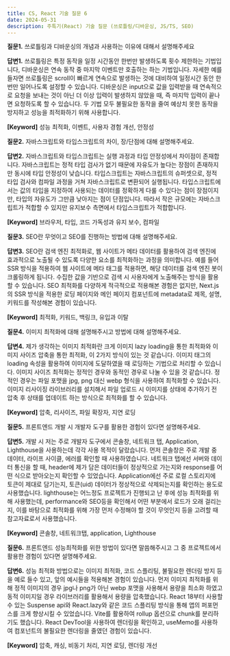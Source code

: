 ```yaml
---
title: CS, React 기술 질문 6
date: 2024-05-31
description: 주특기(React) 기술 질문 (쓰로틀링/디바운싱, JS/TS, SEO)
---
```


**질문1.** 쓰로틀링과 디바운싱의 개념과 사용하는 이유에 대해서 설명해주세요

**답변1.** 쓰로틀링은 특정 동작을 일정 시간동안 한번만 발생하도록 횟수 제한하는 기법입니다, 디바운싱은 연속 동작 중
마지막 이벤트만 호출하는 하는 기법입니다. 자세한 예를 들자면 쓰로틀링은 scroll이 빠르게 연속으로 발생하는 것에 대비하여
일정시간 동안 한번만 일어나도록 설정할 수 있습니다. 디바운싱은 input으로 값을 입력받을 때 연속적으로 요청을 보내는 것이
아닌 더 이상 입력이 발생하지 않았을 때, 즉 마지막 입력이 끝나면 요청하도록 할 수 있습니다. 두 기법 모두 불필요한
동작을 줄여 예상치 못한 동작을 방지하고 성능을 최적화하기 위해 사용합니다.

**[Keyword]** 성능 최적화, 이벤트, 사용자 경험 개선, 안정성

**질문2.** 자바스크립트와 타입스크립트의 차이, 장/단점에 대해 설명해주세요.

**답변2.** 자바스크립트와 타입스크립트는 실행 과정과 타입 안정성에서 차이점이 존재합니다. 자바스크립트는 정적 타입 검사가
없기 때문에 자유도가 높다는 장점이 존재하지만 동시에 타입 안정성이 낮습니다. 타입스크립트는 자바스크립트의 슈퍼셋으로,
정적 타입 검사와 컴파일 과정을 거쳐 자바스크립트로 변환되어 실행됩니다. 타입스크립트에서는 값의 타입을 지정하여 사용되는
데이터를 정확하게 다룰 수 있다는 점이 장점이지만, 타입의 자유도가 그만큼 낮아지는 점이 단점입니다. 따라서 작은 규모에는
자바스크립트가 적합할 수 있지만 유지보수 측면에서 타입스크립트가 적합합니다.

**[Keyword]** 브라우저, 타입, 코드 가독성과 유지 보수, 컴파일

**질문3.** SEO란 무엇이고 SEO를 진행하는 방법에 대해 설명해주세요.

**답변3.** SEO란 검색 엔진 최적화로, 웹 사이트가 메타 데이터를 활용하여 검색 엔진에 효과적으로 노출될 수 있도록 다양한
요소를 최적화하는 과정을 의미합니다. 예를 들어 SSR 방식을 적용하여 웹 사이트에 메타 태그를 적용하면, 해당 데이터를 검색
엔진 봇이 크롤링하게 됩니다. 수집한 값을 기반으로 검색 시 사용자에게 노출해주는 방식을 활용할 수 있습니다. SEO 최적화를
다양하게 적극적으로 적용해본 경험은 없지만, Next.js의 SSR 방식을 적용한 로딩 페이지와 메인 페이지 컴포넌트에 metadata로
제목, 설명, 키워드를 작성해본 경험이 있습니다.

**[Keyword]** 최적화, 키워드, 백링크, 유입과 이탈

**질문4.** 이미지 최적화에 대해 설명해주시고 방법에 대해 설명해주세요.

**답변4.** 제가 생각하는 이미지 최적화란 크게 이미지 lazy loading을 통한 최적화와 이미지 사이즈 압축을 통한 최적화,
이 2가지 방식이 있는 것 같습니다. 이미지 태그의 loading 속성을 활용하여 이미지에 도달하였을 때 로딩하는 기법으로
처리할 수 있습니다. 이미지 사이즈 최적화는 정적인 경우와 동적인 경우로 나눌 수 있을 것 같습니다. 정적인 경우는 파일
포맷을 jpg, png 대신 webp 형식을 사용하여 최적화할 수 있습니다. 이미지 리사이징 라이브러리를 설치해서 파일 업로드 시
이미지를 상태에 추가하기 전 압축 후 상태를 업데이트 하는 방식으로 최적화를 할 수 있습니다.

**[Keyword]** 압축, 리사이즈, 파일 확장자, 지연 로딩

**질문5.** 프론트엔드 개발 시 개발자 도구를 활용한 경험이 있다면 설명해주세요.

**답변5.** 개발 시 저는 주로 개발자 도구에서 콘솔창, 네트워크 탭, Application, Lighthouse을 사용하는데 각각
사용 목적이 달랐습니다. 먼저 콘솔창은 주로 개발 중 데이터, 라이프 사이클, 에러를 확인할 때 사용하였습니다.
네트워크 탭에선 서버와 데이터 통신을 할 때, header에 제가 담은 데이터들이 정상적으로 가는지와 response를 어떤
식으로 받아오는지 확인할 수 있었습니다. Application에선 주로 로컬 스토리지에 토큰이 제대로 담기는지, 토큰(uid)
데이터가 정상적으로 삭제되는지를 확인하는 용도로 사용했습니다. lighthouse는 어느정도 프로젝트가 진행되고 난 후에
성능 최적화를 위해 사용했는데, performance와 SEO등을 확인해서 어떤 부분에서 로드가 오래 걸리는지, 이를 바탕으로
최적화를 위해 가장 먼저 수정해야 할 것이 무엇인지 등을 고려할 때 참고자료로서 사용했습니다.

**[Keyword]** 콘솔창, 네트워크탭, application, Lighthouse

**질문6.** 프론트엔드 성능최적화를 위한 방법이 있다면 말씀해주시고 그 중 프로젝트에서 활용한 경험이 있다면 설명해주세요.

**답변6.** 성능 최적화 방법으로는 이미지 최적화, 코드 스플리팅, 불필요한 렌더링 방지 등을 예로 들수 있고,
앞의 예시들을 적용해본 경험이 있습니다. 먼저 이미지 최적화를 위해 정적 이미지의 경우 jpg나 png가 아닌 webp 포맷을
사용해서 용량을 최소화 하였고 동적 이미지일 경우 라이브러리를 활용해서 용량을 압축했습니다. React 18부터 사용할 수
있는 Suspense api와 React.lazy와 같은 코드 스플리팅 방식을 통해 앱의 퍼포먼스를 크게 향상시킬 수 있었습니다. Vite를
활용하여 rollup 옵션으로 chunk를 분리하기도 했습니다. React DevTool을 사용하여 렌더링을 확인하고, useMemo를 사용하여
컴포넌트의 불필요한 렌더링을 줄였던 경험이 있습니다.

**[Keyword]** 압축, 캐싱, 비동기 처리, 지연 로딩, 렌더링 개선
